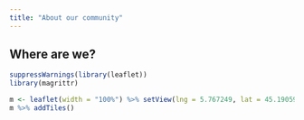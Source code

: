 ```yaml
---
title: "About our community"
---
```


## Where are we?

```r
suppressWarnings(library(leaflet))
library(magrittr)

m <- leaflet(width = "100%") %>% setView(lng = 5.767249, lat = 45.190590, zoom = 12)
m %>% addTiles() 
```